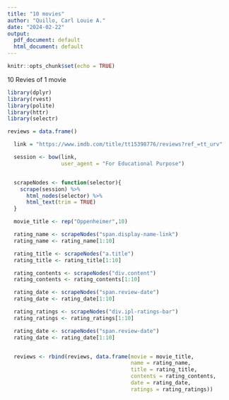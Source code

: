 ```yaml
---
title: "10 movies"
author: "Quillo, Carl Louie A."
date: "2024-02-22"
output:
  pdf_document: default
  html_document: default
---
```


```r
knitr::opts_chunk$set(echo = TRUE)
```


10 Revies of 1 movie
```r

library(dplyr)
library(rvest)
library(polite)
library(httr)
library(selectr)

reviews = data.frame()

  link = "https://www.imdb.com/title/tt15398776/reviews?ref_=tt_urv"

  session <- bow(link,
                 user_agent = "For Educational Purpose")


  scrapeNodes <- function(selector){
    scrape(session) %>%
      html_nodes(selector) %>%
      html_text(trim = TRUE)
  }

  movie_title <- rep("Oppenheimer",10)

  rating_name <- scrapeNodes("span.display-name-link")
  rating_name <- rating_name[1:10]

  rating_title <- scrapeNodes("a.title")
  rating_title <- rating_title[1:10]

  rating_contents <- scrapeNodes("div.content")
  rating_contents <- rating_contents[1:10]

  rating_date <- scrapeNodes("span.review-date")
  rating_date <- rating_date[1:10]

  rating_ratings <- scrapeNodes("div.ipl-ratings-bar")
  rating_ratings <- rating_ratings[1:10]

  rating_date <- scrapeNodes("span.review-date")
  rating_date <- rating_date[1:10]


  reviews <- rbind(reviews, data.frame(movie = movie_title,
                                       name = rating_name,
                                       title = rating_title,
                                       contents = rating_contents,
                                       date = rating_date,
                                       ratings = rating_ratings))

```
